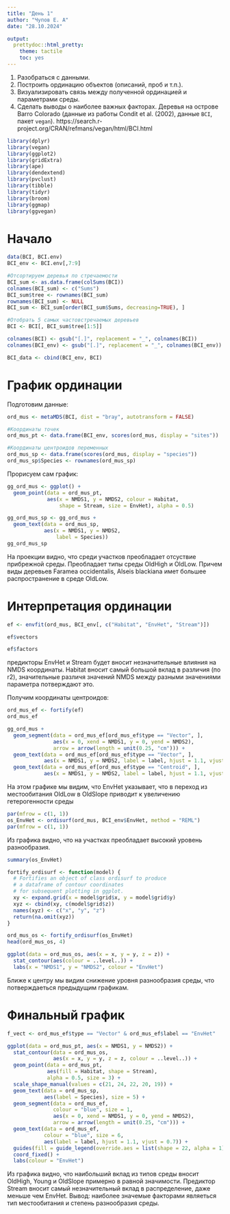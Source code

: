 ```yaml
---
title: "День 1"
author: "Чупов Е. А"
date: "28.10.2024"

output:
  prettydoc::html_pretty:
    theme: tactile
    toc: yes
---
```


1. Разобраться с данными.
2. Построить ординацию объектов (описаний, проб и т.п.).
3. Визуализировать связь между полученной ординацией и параметрами среды.
4. Сделать выводы о наиболее важных факторах.
Деревья на острове Barro Colorado (данные из работы Condit et al. (2002), данные `BCI`, пакет `vegan`).
https://search.r-project.org/CRAN/refmans/vegan/html/BCI.html

```r
library(dplyr)
library(vegan)
library(ggplot2)
library(gridExtra)
library(ape)
library(dendextend)
library(pvclust)
library(tibble)
library(tidyr)
library(broom)
library(ggmap)
library(ggvegan)
```

# Начало
```r
data(BCI, BCI.env)
BCI_env <- BCI.env[,7:9]

#Отсортируем деревья по стречаемости
BCI_sum <- as.data.frame(colSums(BCI))  
colnames(BCI_sum) <- c("Sums")
BCI_sum$tree <- rownames(BCI_sum)
rownames(BCI_sum) <- NULL
BCI_sum <- BCI_sum[order(BCI_sum$Sums, decreasing=TRUE), ]

#Отобрать 5 самых частовстречаемых деревьев
BCI <- BCI[, BCI_sum$tree[1:5]]

colnames(BCI) <- gsub("[.]", replacement = "_", colnames(BCI))
colnames(BCI_env) <- gsub("[.]", replacement = "_", colnames(BCI_env))

BCI_data <- cbind(BCI_env, BCI)
```

# График ординации
Подготовим данные:
```r
ord_mus <- metaMDS(BCI, dist = "bray", autotransform = FALSE)

#Координаты точек
ord_mus_pt <- data.frame(BCI_env, scores(ord_mus, display = "sites"))

#Координаты центроидов переменных 
ord_mus_sp <- data.frame(scores(ord_mus, display = "species"))
ord_mus_sp$Species <- rownames(ord_mus_sp)
```
Прорисуем сам график:
```r
gg_ord_mus <- ggplot() +
  geom_point(data = ord_mus_pt, 
             aes(x = NMDS1, y = NMDS2, colour = Habitat, 
                 shape = Stream, size = EnvHet), alpha = 0.5)

gg_ord_mus_sp <- gg_ord_mus +
  geom_text(data = ord_mus_sp, 
            aes(x = NMDS1, y = NMDS2, 
                label = Species))
gg_ord_mus_sp
```
На проекции видно, что среди участков преобладает отсуствие прибрежной среды. Преобладает типы среды OldHigh и OldLow. Причем виды деревьев Faramea occidentalis, Alseis blackiana имет большее распространение в среде OldLow. 

# Интерпретация ординации
```r
ef <- envfit(ord_mus, BCI_env[, c("Habitat", "EnvHet", "Stream")]) 

ef$vectors

ef$factors
```
предикторы EnvHet и Stream будет вносит незначительные влияния на NMDS координаты. Habitat вносит самый большой вклад в различия (по r2), значительные различя значений NMDS между разными значениями параметра потверждают это. 

Получим координаты центроидов:
```r
ord_mus_ef <- fortify(ef)
ord_mus_ef
```

```r
gg_ord_mus +
  geom_segment(data = ord_mus_ef[ord_mus_ef$type == "Vector", ],
               aes(x = 0, xend = NMDS1, y = 0, yend = NMDS2),
               arrow = arrow(length = unit(0.25, "cm"))) +
  geom_text(data = ord_mus_ef[ord_mus_ef$type == "Vector", ],
            aes(x = NMDS1, y = NMDS2, label = label, hjust = 1.1, vjust = 1)) +
  geom_text(data = ord_mus_ef[ord_mus_ef$type == "Centroid", ],
            aes(x = NMDS1, y = NMDS2, label = label, hjust = 1.1, vjust = 1))
```

На этом графике мы видим, что EnvHet указывает, что в переход из местообитания OldLow в OldSlope приводит к увеличению гетерогенности среды

```r
par(mfrow = c(1, 1))
os_EnvHet <- ordisurf(ord_mus, BCI_env$EnvHet, method = "REML")
par(mfrow = c(1, 1))
```
Из графика видно, что на участках преобладает высокий уровень разнообразия.

```r
summary(os_EnvHet)
```

```r
fortify_ordisurf <- function(model) {
  # Fortifies an object of class ordisurf to produce
  # a dataframe of contour coordinates
  # for subsequent plotting in ggplot.
  xy <- expand.grid(x = model$grid$x, y = model$grid$y)
  xyz <- cbind(xy, c(model$grid$z))
  names(xyz) <- c("x", "y", "z")
  return(na.omit(xyz))
}

ord_mus_os <- fortify_ordisurf(os_EnvHet)
head(ord_mus_os, 4)
```

```r
ggplot(data = ord_mus_os, aes(x = x, y = y, z = z)) +
  stat_contour(aes(colour = ..level..)) +
  labs(x = "NMDS1", y = "NMDS2", colour = "EnvHet")
```

Ближе к центру мы видим снижение уровня разнообразия среды, что потверждаеться предыдущим графикам.

# Финальный график
```r
f_vect <- ord_mus_ef$type == "Vector" & ord_mus_ef$label == "EnvHet"

ggplot(data = ord_mus_pt, aes(x = NMDS1, y = NMDS2)) +
  stat_contour(data = ord_mus_os,
               aes(x = x, y = y, z = z, colour = ..level..)) + 
  geom_point(data = ord_mus_pt,
             aes(fill = Habitat, shape = Stream),
             alpha = 0.5, size = 3) +
  scale_shape_manual(values = c(21, 24, 22, 20, 19)) +
  geom_text(data = ord_mus_sp,
            aes(label = Species), size = 5) + 
  geom_segment(data = ord_mus_ef,
               colour = "blue", size = 1,
               aes(x = 0, xend = NMDS1, y = 0, yend = NMDS2),
               arrow = arrow(length = unit(0.25, "cm"))) +
  geom_text(data = ord_mus_ef,
            colour = "blue", size = 6,
            aes(label = label, hjust = 1.1, vjust = 0.7)) +
  guides(fill = guide_legend(override.aes = list(shape = 22, alpha = 1))) +
  coord_fixed() +
  labs(colour = "EnvHet")
```

Из графика видно, что наибольший вклад из типов среды вносит OldHigh, Young и OldSlope примерно в равной значимости. 
Предиктор Stream вносит самый незначительный вклад в распределение, даже меньше чем EnvHet.
Вывод: наиболее значемые факторами являеться тип местообитания и степень разнообразия среды.